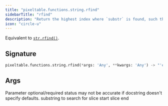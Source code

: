 ```yaml
---
title: "pixeltable.functions.string.rfind"
sidebarTitle: "rfind"
description: "Return the highest index where `substr` is found, such that `substr` is contained within `[start:end]`."
icon: "circle-u"
---
```

Equivalent to [`str.rfind()`](https://docs.python.org/3/library/stdtypes.html#str.rfind).


## Signature

```python
pixeltable.functions.string.rfind(*args: 'Any', **kwargs: 'Any') -> "'exprs.FunctionCall'"
```

## Args

<Note>
Parameter optional/required status may not be accurate if docstring doesn't specify defaults.
</Note>

<ParamField path="substr" type="string" required>
  substring to search for


</ParamField>

<ParamField path="start" type="string" required>
  slice start


</ParamField>

<ParamField path="end" type="string" required>
  slice end


</ParamField>

